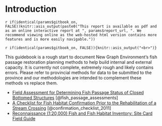 # Introduction {#intro}

`r if(identical(params$gitbook_on, FALSE))knitr::asis_output(paste0("This report is available as pdf and as an online interactive report at ", params$report_url, ". We recommend viewing online as the web-hosted html version contains more features and is more easily navigable."))`

`r if(identical(params$gitbook_on, FALSE)){knitr::asis_output("<br>")}`

This guidebook is a rough start to document New Graph Environment's fish passage restoration planning methods to help build internal
and external capacity. It is currently not complete, extremely rough and likely contains errors. Please refer to provincial methods for data to be submitted to the province and our methodologies are intended to complement these methods vs replace them. 

  * [Field Assessment for Determining Fish Passage Status of Closed Bottomed Structures](https://www2.gov.bc.ca/assets/gov/environment/natural-resource-stewardship/land-based-investment/forests-for-tomorrow/field-assessment-for-determining-fish-passage-status-of-cbs.pdf) [@fish_passage_assessments]
  * [A Checklist for Fish Habitat Confirmation Prior to the Rehabilitation of a Stream Crossing](https://www2.gov.bc.ca/assets/gov/environment/natural-resource-stewardship/land-based-investment/forests-for-tomorrow/checklist-for-fish-habitat-confirmation-201112.pdf) [@confirmation_checklist_2011]
  * [Reconnaissance (1:20,000) Fish and Fish Habitat Inventory: Site Card Field Guide](https://www2.gov.bc.ca/gov/content/environment/natural-resource-stewardship/laws-policies-standards-guidance/inventory-standards/aquatic-ecosystems)

